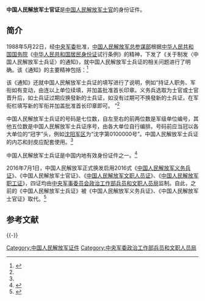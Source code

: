 '''中国人民解放军士官证'''是[[中国人民解放军士官|中国人民解放军士官]]的身份证件。

==简介==
1988年5月22日，经[[中央军委|中央军委]]批准，[[中国人民解放军总参谋部|中国人民解放军总参谋部]]根据[[中华人民共和国国务院|中华人民共和国国务院]]《[[中华人民共和国居民身份证|中华人民共和国居民身份证]]试行条例》的精神，下发了《关于制发〈中国人民解放军士兵证〉的通知》，就中国人民解放军士兵证的相关问题进行了明确。该《通知》的主要精神包括：<ref name=zgjw>{{Cite web |url=http://www.chinamil.com.cn/site1/xwpdxw/2007-08/08/content_912029.htm |title=总参军务部强调士兵证应及时发放，中国军网，2007-08-08 |accessdate=2016-09-14 |archive-date=2009-05-11 |archive-url=https://web.archive.org/web/20090511082014/http://www.chinamil.com.cn/site1/xwpdxw/2007-08/08/content_912029.htm |dead-url=no }}</ref>

{{引用|
*（一）士兵证是中国人民解放军现役士兵的身份证件，具有法律效力。
*（二）士兵证由总参谋部统一制发，团或相当于团以上单位司令机关（或行政管理部门）负责签发、登记、收缴、注销、销毁等管理事宜。
*（三）新兵入伍取得军籍并被授予军衔后，发给士兵证。士兵退出现役、提升为军官、被除名、开除军籍和亡故，士兵证一律收缴，由发证机关注销、销毁。士兵调动后，由新单位更换证芯。
*（四）士兵证应随身携带，妥为保管，防止遗失和损坏。如遗失，应立即报告发证机关，并积极寻找。确属遗失的，由本人写出检查，其所在连以上单位申请，发证机关予以补发。士兵证严禁转借、涂改和伪造，违反规定者要根据情节轻重和造成的影响，严肃处理。
*（五）士兵探亲、出差、购买车、船、飞机票和住旅馆需要身份证明时，凭士兵证和“军人通行证”。}}

该《通知》还就中国人民解放军士兵证的填写进行了说明，例如“持证人职务、军衔如有变动，由连以上单位续填，并加盖批准首长印章。义务兵选取为士官或士官晋升后，如士兵证过期应换發新的士兵证，如没有过期可不换發新的士兵证，在军衔栏填写新的军衔并加盖批准首长印章即可。 ”<ref name=zgjw/>

中国人民解放军士兵证的号码是七位数，自左至右的前两位数是军级单位编号，其他五位数是中国人民解放军士兵证序号，由各大单位自行编排。号码前应当冠以各大单位的“冠字”头，例如[[沈阳军区|沈阳军区]]为“沈字第0100000号”。中国人民解放军士兵证的内芯和封皮应配套使用。<ref name=zgjw/>

中国人民解放军士兵证是中国内地有效身份证件之一。<ref>{{Cite web |url=http://news.sina.com.cn/c/2007-03-09/015411369727s.shtml |title=大陆居所和有效证件成为预订奥运门票条件，新浪，2007年03月09日 |accessdate=2016-09-14 |archive-date=2020-05-16 |archive-url=https://web.archive.org/web/20200516071155/http://news.sina.com.cn/c/2007-03-09/015411369727s.shtml |dead-url=no }}</ref>

2016年7月1日，中国人民解放军正式换发启用2016式《[[中国人民解放军义务兵证|中国人民解放军义务兵证]]》、《中国人民解放军士官证》、《[[中国人民解放军文职人员证|中国人民解放军文职人员证]]》、《[[中国人民解放军职工证|中国人民解放军职工证]]》，四证均由[[中央军事委员会政治工作部兵员和文职人员局|中央军事委员会政治工作部兵员和文职人员局]]监制。自此，之前的《中国人民解放军士兵证》被《中国人民解放军义务兵证》、《中国人民解放军士官证》取代。<ref name=sohu>{{Cite web |url=http://mt.sohu.com/20160701/n457296059.shtml |title=全军7月1日起换发启用2016式军官证和文职干部证，搜狐，2016-07-01 |access-date=2016-09-14 |archive-url=https://web.archive.org/web/20160918224536/http://mt.sohu.com/20160701/n457296059.shtml |archive-date=2016-09-18 |dead-url=yes }}</ref>

== 参考文献 ==
{{Reflist}}

{{-}}
{{中华人民共和国内地个人身份证件}}
[[Category:中国人民解放军证件|Category:中国人民解放军证件]]
[[Category:中央军委政治工作部兵员和文职人员局|Category:中央军委政治工作部兵员和文职人员局]]